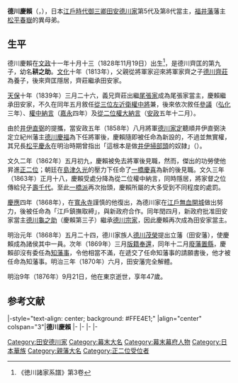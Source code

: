{{Infobox officeholder 
| name= 德川慶賴
| image= Tokugawa Yoshiyori.jpg
| caption= 

| order=[[田安德川家|田安藩]]第1代藩主
| term_start=1868年
| term_end=1870年
| predecessor= {{link-ja|維新立藩|維新立藩|明治維新後新設}}
| successor= 廢藩

| birth_date={{birth date|1828|11|19}}<br />（[[文政|文政]]十一年十月十三）
| birth_place= 
| death_date={{death date and age|1876|9|21|1828|11|19}}<br />（[[明治|明治]]九年）
| death_place= 
| module = {{日本武士 |child=yes
|時代=[[江戶時代|江戶時代]]後期
|幼名=耕之助（幼名）→慶賴
|戒名=有宗院殿仁讓玄明大居士
|墓所=[[寬永寺|東叡山寬永寺]]
|朝廷官位=[[從三位|從三位]][[近衛府|左近衛權中將]]兼{{link-ja|衛門府|衛門府|右衛門督}}、[[參議|參議]]、[[中納言|權中納言]]、[[從二位|從二位]][[大納言|權大納言]]、[[正二位|正二位]]、從二位權中納言
|幕府職位={{link-ja|將軍後見職|将軍後見職}}
|主君=[[德川家慶|德川家慶]]→[[德川家定|家定]]→[[德川家茂|家茂]]<br>[[德川慶喜|慶喜]]→[[明治天皇|明治天皇]]
|藩=[[田安德川家|田安藩]]主
|氏族=[[德川氏|德川氏]]（[[田安德川家|田安德川家]]）
|父母=父：[[德川齊匡|德川齊匡]]、母：[[唯心院|唯心院]]
|兄弟=剛之丞、{{link-ja|德川匡時|徳川匡時|匡時}}、謙三郎、[[德川齊位|齊位]]、[[德川慶壽|慶壽]]、聰之助、郁之助、[[松平春嶽|松平慶永]]、'''慶賴'''、[[德川慶臧|慶臧]]
|姐妹=近姬（[[德川齊禮|德川齊禮]]正室）、包姬、靜姬、鑅姬（{{link-ja|松平定通|松平定通}}正室）、理照院、鋭姬（{{link-ja|津輕信順|津軽信順}}婚約者）、[[貞慎院|猶姬]]（[[德川齊莊|德川齊莊]]正室）、{{link-ja|德川鐐子|徳川鐐子|鐐姬}}（{{link-ja|酒井忠發|酒井忠発}}正室）、欽姬（津輕信順正室）、猗姬（{{link-ja|松平定和|松平定和}}婚約者）、恆姬、歲姬、三千姬、愛姬（[[德川齊溫|德川齊溫]]正室）、千重姬（越智{{link-ja|松平武成|松平武成}}正室）、純姬（{{link-ja|立花鑑寬|立花鑑寛}}正室）、彌姬、至姬、筆姬（[[鍋島直正|鍋島直正]]繼室）
|正室=婚約者：[[德川家慶|德川家慶]]女[[暉姬|暉姬]]（結婚前逝世）<br />[[閑院宮孝仁親王|閑院宮孝仁親王]]女[[佳子女王|睦宮佳子女王]]
|側室=[[高井氏|高井氏]]、[[澤井氏|澤井氏]]
|子='''[[德川壽千代|壽千代]]'''、隆麿、[[德川家達|家達]]、'''{{link-ja|德川達孝|徳川達孝|達孝}}'''、興丸、{{link-ja|德川賴倫|徳川頼倫|賴倫}}
|女=喜久姬、紫雲院、鎮姬（{{link-ja|酒井忠篤 (莊內藩主)|酒井忠篤 (庄内藩主)|酒井忠篤}}室）、鏡姬、春姬
 }}
}}
'''德川慶賴'''（{{jpn|j=徳川 慶頼|kana=とくがわ よしより|rm=Tokugawa Yoshiyori|kyu=德川 慶賴}}，{{bd|1828年|11月19日|1876年|9月21日|catIdx=德}}），日本[[江戶時代|江戶時代]][[御三卿|御三卿]][[田安德川家|田安德川家]]第5代及第8代當主，[[福井藩|福井藩]]藩主[[松平春嶽|松平春嶽]]的異母弟。

==生平==
德川慶賴在[[文政|文政]]十一年十月十三（1828年11月19日）出生<ref>《徳川諸家系譜》第3卷</ref>，是德川齊匡的第九子，幼名'''耕之助'''。[[文化_(年號)|文化]]十年（1813年），父親從將軍家迎來將軍家齊之子[[德川齊莊|德川齊莊]]為養子，後來齊匡隱居，齊莊繼承田安家。

[[天保_(日本)|天保]]十年（1839年）三月二十六，義兄齊莊出繼[[尾張德川家|尾張家]]成為尾張家當主，慶賴繼承田安家，不久在同年五月敘任[[從三位|從三位]][[近衛府|左近衛權中將]]兼{{link-ja|衛門府|衛門府|右衛門督}}，後來依次敘任[[參議|參議]]（[[弘化|弘化]]三年）、[[中納言|權中納言]]（[[嘉永|嘉永]]四年）及[[從二位|從二位]][[大納言|權大納言]]（[[安政|安政]]五年十二月）。

由於{{link-ja|南紀派|南紀派}}[[井伊直弼|井伊直弼]]的提攜，當安政五年（1858年）八月將軍[[德川家定|德川家定]]聽順井伊直弼決定立紀州藩主[[德川家茂|德川慶福]]為下任將軍後，慶賴隨即被任命為新設的{{link-ja|將軍後見職|将軍後見職}}，不過並無實權，其兄長[[松平春嶽|松平慶永]]在明治時期曾指出「這根本是做[[井伊直弼|井伊掃部頭]]的奴隷」（{{lang-ja|井伊掃部頭の奴隷と見做して可なり}}）。

文久二年（1862年）五月初九，慶賴被免去將軍後見職，然而，傑出的功勞使他昇進[[正二位|正二位]]；朝廷在[[島津久光|島津久光]]的壓力下任命了[[德川慶喜|一橋慶喜]]為新的後見職。文久三年（1863年）正月十八，慶賴受處分降為從二位權中納言，同時隱居，將家督之位傳給兒子[[德川壽千代|壽千代]]。至此[[一橋派|一橋派]]再次抬頭，慶賴所屬的{{link-ja|南紀派|南紀派|舊井伊派}}大多受到不同程度的處罰。

[[慶應|慶應]]四年（1868年），在[[寬永寺|寬永寺]]謹慎的他復出，為德川家在[[江戶開城|江戶無血開城]]做出努力，後被任命為「江戶鎮撫取締」，與新政府合作。同年閏四月，新政府批准田安家當主[[德川家達|德川龜之助]]（慶賴第三子）繼承[[德川將軍家|德川宗家]]，因此慶賴再次成為田安家當主。

明治元年（1868年）五月二十四，德川家族人[[德川茂德|德川茂榮]]提出立藩（田安藩），使慶賴成為諸侯其中一員。次年（1869年）三月[[版籍奉還|版籍奉還]]，同年十二月[[廢藩置縣|廢藩置縣]]，慶賴卻沒有委任為[[知藩事|知藩事]]，令他相當不滿，在遞交了任命知藩事的請願書後，他才被任命為知藩事。明治三年（1870年）六月，田安藩完全解體。

明治9年（1876年）9月21日，他在東京逝世，享年47歲。

==参考文献==
{{reflist}}

{{start box}}
|-style="text-align: center; background: #FFE4E1;"
|align="center" colspan="3"|'''德川慶賴'''
{{s-reg|other}}
|-
{{s-before|[[德川齊莊|德川齊莊]]}}
{{s-title|rows=2|[[田安德川家|田安德川家]]當主|1839年－1863年<br>1868年－1876年}}
{{s-after|[[德川壽千代|德川壽千代]]}}
|-
{{s-before|[[德川家達|德川龜之助]]}}
{{s-after|{{link-ja|德川達孝|徳川達孝}}}}
|-
{{s-reg}}
|-
{{s-non|reason=立藩}}
{{s-title|[[田安德川家|田安藩]]藩主|1868年－1871年}}
{{s-non|reason=廢藩置縣}}
{{end box}}

{{田安德川家}}

[[Category:田安德川家|Category:田安德川家]]
[[Category:幕末大名|Category:幕末大名]]
[[Category:幕末幕府人物|Category:幕末幕府人物]]
[[Category:日本華族|Category:日本華族]]
[[Category:親藩大名|Category:親藩大名]]
[[Category:正二位受位者|Category:正二位受位者]]